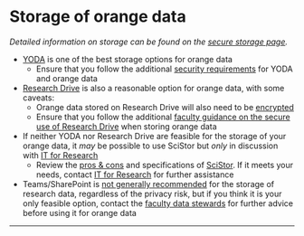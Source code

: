 

# Storage of orange data

*Detailed information on storage can be found on the [secure storage page](https://fgb-rdm.nl/Security/Storage.html){target="_blank"}.*

-   [YODA](https://rdm.vu.nl/topics/yoda.html){target="_blank"} is one of the best storage options for orange data
    -   Ensure that you follow the additional [security requirements](https://fgb-rdm.nl/rdm/tools/YODAInstructionsFGB.html#protection){target="_blank"} for YODA and orange data
-   [Research Drive](https://rdm.vu.nl/topics/researchdrive.html){target="_blank"} is also a reasonable option for orange data, with some caveats:
    -   Orange data stored on Research Drive will also need to be [encrypted](https://fgb-rdm.nl/Security/Encryption.html#fle){target="_blank"}
    -   Ensure that you follow the additional [faculty guidance on the secure use of Research Drive](https://fgb-rdm.nl/Security/Storage.html#security){target="_blank"} when storing orange data
-   If neither YODA nor Research Drive are feasible for the storage of your orange data, it *may* be possible to use SciStor but *only* in discussion with [IT for Research](mailto:itvo.ucit@vu.nl)
    -   Review the [pros & cons](https://fgb-rdm.nl/Security/Storage.html#Faculty_Storage_Recommendations_for_Research_Data){target="_blank"} and specifications of [SciStor](https://rdm.vu.nl/topics/scistor.html){target="_blank"}. If it meets your needs, contact [IT for Research](mailto:itvo.ucit@vu.nl) for further assistance
-   Teams/SharePoint is [not generally recommended](https://fgb-rdm.nl/Security/Storage.html#Faculty_Storage_Recommendations_for_Research_Data){target="_blank"} for the storage of research data, regardless of the privacy risk, but if you think it is your only feasible option, contact the [faculty data stewards](mailto:research.data.fgb@vu.nl) for further advice before using it for orange data

------------------------------------------------------------------------

<br>
